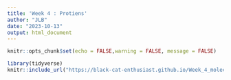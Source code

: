 ```yaml
---
title: 'Week 4 : Protiens'
author: "JLB"
date: "2023-10-13"
output: html_document
---
```


```r
knitr::opts_chunk$set(echo = FALSE,warning = FALSE, message = FALSE)
```


```r
library(tidyverse)
knitr::include_url("https://black-cat-enthusiast.github.io/Week_4_molecular/")
```

